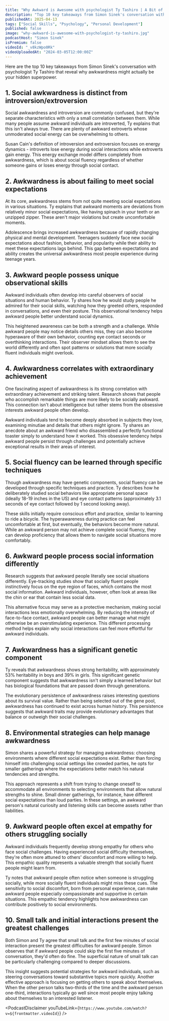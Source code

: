 ```yaml
---
title: "Why Awkward is Awesome with psychologist Ty Tashiro | A Bit of Optimism Podcast"
description: "Top 10 key takeaways from Simon Sinek's conversation with psychologist Ty Tashiro that reveal why awkwardness might actually be your hidden superpower."
publishedAt: 2025-04-13
tags: ["Social Skills", "Psychology", "Personal Development"]
published: false
image: "why-awkward-is-awesome-with-psychologist-ty-tashiro.jpg"
podcastHost: "Simon Sinek"
isPremium: false
videoId: "_v8kzWpo0Rk"
videoUploadedAt: "2024-03-05T12:00:00Z"
---
```



<PodcastSummaryPageLayout frontmatter={frontmatter}>

Here are the top 10 key takeaways from Simon Sinek's conversation with psychologist Ty Tashiro that reveal why awkwardness might actually be your hidden superpower.

## 1. Social awkwardness is distinct from introversion/extroversion

Social awkwardness and introversion are commonly confused, but they're separate characteristics with only a small correlation between them. While many people assume awkward individuals are introverted, Ty explains that this isn't always true. There are plenty of awkward extroverts whose unmoderated social energy can be overwhelming to others.

Susan Cain's definition of introversion and extroversion focuses on energy dynamics - introverts lose energy during social interactions while extroverts gain energy. This energy exchange model differs completely from awkwardness, which is about social fluency regardless of whether someone gains or loses energy through social contact.

## 2. Awkwardness is about failing to meet social expectations

At its core, awkwardness stems from not quite meeting social expectations in various situations. Ty explains that awkward moments are deviations from relatively minor social expectations, like having spinach in your teeth or an unzipped zipper. These aren't major violations but create uncomfortable moments.

Adolescence brings increased awkwardness because of rapidly changing physical and mental development. Teenagers suddenly face new social expectations about fashion, behavior, and popularity while their ability to meet these expectations lags behind. This gap between expectations and ability creates the universal awkwardness most people experience during teenage years.

## 3. Awkward people possess unique observational skills

Awkward individuals often develop into careful observers of social situations and human behavior. Ty shares how he would study people he admired for their social skills, watching how they greeted others, responded in conversations, and even their posture. This observational tendency helps awkward people better understand social dynamics.

This heightened awareness can be both a strength and a challenge. While awkward people may notice details others miss, they can also become hyperaware of their own behavior, counting eye contact seconds or overthinking interactions. Their observer mindset allows them to see the world differently and often spot patterns or solutions that more socially fluent individuals might overlook.

## 4. Awkwardness correlates with extraordinary achievement

One fascinating aspect of awkwardness is its strong correlation with extraordinary achievement and striking talent. Research shows that people who accomplish remarkable things are more likely to be socially awkward. This connection isn't about intelligence but rather stems from the obsessive interests awkward people often develop.

Awkward individuals tend to become deeply absorbed in subjects they love, examining minutiae and details that others might ignore. Ty shares an anecdote about an awkward friend who disassembled a perfectly functional toaster simply to understand how it worked. This obsessive tendency helps awkward people persist through challenges and potentially achieve exceptional results in their areas of interest.

## 5. Social fluency can be learned through specific techniques

Though awkwardness may have genetic components, social fluency can be developed through specific techniques and practice. Ty describes how he deliberately studied social behaviors like appropriate personal space (ideally 18-19 inches in the US) and eye contact patterns (approximately 3.1 seconds of eye contact followed by 1 second looking away).

These skills initially require conscious effort and practice, similar to learning to ride a bicycle. The hyperawareness during practice can feel uncomfortable at first, but eventually, the behaviors become more natural. While an awkward person may not achieve complete social fluency, they can develop proficiency that allows them to navigate social situations more comfortably.

## 6. Awkward people process social information differently

Research suggests that awkward people literally see social situations differently. Eye-tracking studies show that socially fluent people instinctively focus on the eye region of faces, which contains the most social information. Awkward individuals, however, often look at areas like the chin or ear that contain less social data.

This alternative focus may serve as a protective mechanism, making social interactions less emotionally overwhelming. By reducing the intensity of face-to-face contact, awkward people can better manage what might otherwise be an overstimulating experience. This different processing method helps explain why social interactions can feel more effortful for awkward individuals.

## 7. Awkwardness has a significant genetic component

Ty reveals that awkwardness shows strong heritability, with approximately 53% heritability in boys and 39% in girls. This significant genetic component suggests that awkwardness isn't simply a learned behavior but has biological foundations that are passed down through generations.

The evolutionary persistence of awkwardness raises interesting questions about its survival value. Rather than being selected out of the gene pool, awkwardness has continued to exist across human history. This persistence suggests that awkward traits may provide evolutionary advantages that balance or outweigh their social challenges.

## 8. Environmental strategies can help manage awkwardness

Simon shares a powerful strategy for managing awkwardness: choosing environments where different social expectations exist. Rather than forcing himself into challenging social settings like crowded parties, he opts for smaller gatherings where the expectations better match his natural tendencies and strengths.

This approach represents a shift from trying to change oneself to accommodate all environments to selecting environments that allow natural strengths to shine. Small dinner gatherings, for instance, have different social expectations than loud parties. In these settings, an awkward person's natural curiosity and listening skills can become assets rather than liabilities.

## 9. Awkward people often excel at empathy for others struggling socially

Awkward individuals frequently develop strong empathy for others who face social challenges. Having experienced social difficulty themselves, they're often more attuned to others' discomfort and more willing to help. This empathic quality represents a valuable strength that socially fluent people might learn from.

Ty notes that awkward people often notice when someone is struggling socially, while more socially fluent individuals might miss these cues. The sensitivity to social discomfort, born from personal experience, can make awkward people especially compassionate and supportive in certain situations. This empathic tendency highlights how awkwardness can contribute positively to social environments.

## 10. Small talk and initial interactions present the greatest challenges

Both Simon and Ty agree that small talk and the first few minutes of social interaction present the greatest difficulties for awkward people. Simon observes that if awkward people could skip the first five minutes of conversation, they'd often do fine. The superficial nature of small talk can be particularly challenging compared to deeper discussions.

This insight suggests potential strategies for awkward individuals, such as steering conversations toward substantive topics more quickly. Another effective approach is focusing on getting others to speak about themselves. When the other person talks two-thirds of the time and the awkward person one-third, interactions typically go well since most people enjoy talking about themselves to an interested listener.

<PodcastDisclaimer
  youTubeLink={`https://www.youtube.com/watch?v=${frontmatter.videoId}`}
/>

</PodcastSummaryPageLayout>
